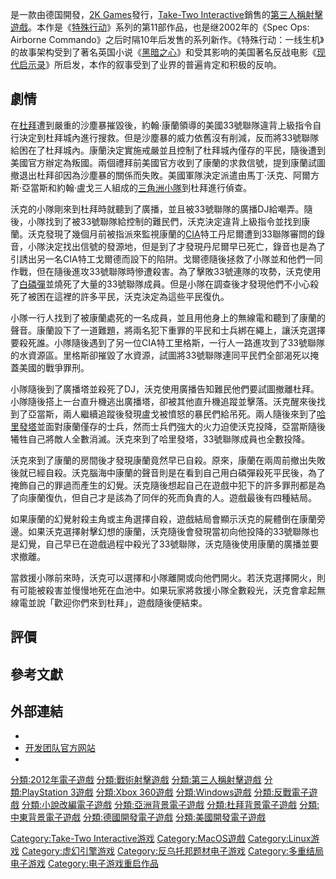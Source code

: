 {{NoteTA
|G1=Games
|1=zh-cn:特殊行动：一线生机;zh-tw:特種戰線;
}}
{{Infobox VG
| title       = 特種戰線
| original    = 
| japanese    = 
| english     = Spec Ops: The Line
| image       = 特種戰線.jpg
| caption     = 
| official    = 
| common      = 
| genre       = [[第三人稱射擊遊戲|第三人稱射擊遊戲]]
| platforms   = [[Microsoft_Windows|Microsoft Windows]]<br />[[OS_X|OS X]]<br />[[Linux|Linux]]<br />[[PlayStation_3|PlayStation 3]]<br />[[Xbox_360|Xbox 360]]
| developer   = {{link-en|Yager Development|Yager Development}}
| publisher   = [[2K_Games|2K Games]]
| distributor = [[Take-Two_Interactive|Take-Two Interactive]]
| director    = Cory Davis<br />François Coulon
| producer    = Tarl Raney
| designer    = Cory Davis
| writer      = Walt Williams<br />Richard Pearsey
| programmer  = Hendrik Hoenicke<br />André Dittrich
| composer    = Elia Cmíral
| artist      = Mathias Wiese<br />Jason Flanagan
| series      = [[特種部隊系列|特種部隊系列]]
| engine      = [[虛幻引擎3|虛幻引擎3]]
| modes       = [[單人電子遊戲|單人電子遊戲]]<br />[[多人電子遊戲|多人電子遊戲]]
| released    = '''Microsoft Windows'''<br />'''PlayStation 3'''<br />'''Xbox 360'''{{vgrelease|NA|2012年6月26日|WW|2012年6月29日}}'''OS X'''{{vgrelease|WW|2013年11月7日}}'''Linux'''{{vgrelease|WW|2015年5月14日}}
| onlinegame  = 
| shutdown    = {{vgrelease|}}
}}
{{Vgname|特種戰線|en=Spec Ops: The Line|cn=特殊行动：一线生机|tw=特種戰線}}是一款由德国{{link-en|Yager Development|Yager Development}}開發，[[2K_Games|2K Games]]發行，[[Take-Two_Interactive|Take-Two Interactive]]銷售的[[第三人稱射擊遊戲|第三人稱射擊遊戲]]。本作是《[[特种部队系列|特殊行动]]》系列的第11部作品，也是继2002年的《Spec Ops: Airborne Commando》之后时隔10年后发售的系列新作。《特殊行动：一线生机》的故事架构受到了著名英国小说《[[黑暗之心|黑暗之心]]》和受其影响的美国著名反战电影《[[现代启示录|现代启示录]]》所启发，本作的叙事受到了业界的普遍肯定和积极的反响。
== 劇情 ==
在[[杜拜|杜拜]]遭到嚴重的沙塵暴摧毀後，約翰‧康蘭領導的美國33號聯隊違背上級指令自行決定到杜拜城內進行搜救。但是沙塵暴的威力依舊沒有削減，反而將33號聯隊給困在了杜拜城內。康蘭決定實施戒嚴並且控制了杜拜城內僅存的平民，隨後遭到美國官方辦定為叛國。兩個禮拜前美國官方收到了康蘭的求救信號，提到康蘭試圖撤退出杜拜卻因為沙塵暴的關係而失敗。美國軍隊決定派遣由馬丁‧沃克、阿爾方斯‧亞當斯和約翰‧盧戈三人組成的[[三角洲部隊|三角洲小隊]]到杜拜進行偵查。

沃克的小隊剛來到杜拜時就聽到了廣播，並且被33號聯隊的廣播DJ給嘲弄。隨後，小隊找到了被33號聯隊給控制的難民們，沃克決定違背上級指令並找到康蘭。沃克發現了幾個月前被指派來監視康蘭的[[CIA|CIA]]特工丹尼爾遭到33聯隊審問的錄音，小隊決定找出信號的發源地，但是到了才發現丹尼爾早已死亡，錄音也是為了引誘出另一名CIA特工戈爾德而設下的陷阱。戈爾德隨後拯救了小隊並和他們一同作戰，但在隨後進攻33號聯隊時慘遭殺害。為了擊敗33號連隊的攻勢，沃克使用了[[白磷彈|白磷彈]]並燒死了大量的33號聯隊成員。但是小隊在調查後才發現他們不小心殺死了被困在這裡的許多平民，沃克決定為這些平民復仇。

小隊一行人找到了被康蘭處死的一名成員，並且用他身上的無線電和聽到了康蘭的聲音。康蘭設下了一道難題，將兩名犯下重罪的平民和士兵綁在繩上，讓沃克選擇要殺死誰。小隊隨後遇到了另一位CIA特工里格斯，一行人一路進攻到了33號聯隊的水資源區。里格斯卻摧毀了水資源，試圖將33號聯隊連同平民們全部渴死以掩蓋美國的戰爭罪刑。

小隊隨後到了廣播塔並殺死了DJ，沃克使用廣播告知難民他們要試圖撤離杜拜。小隊隨後搭上一台直升機逃出廣播塔，卻被其他直升機追蹤並擊落。沃克醒來後找到了亞當斯，兩人繼續追蹤後發現盧戈被憤怒的暴民們給吊死。兩人隨後來到了[[哈里發塔|哈里發塔]]並面對康蘭僅存的士兵，然而士兵們強大的火力迫使沃克投降，亞當斯隨後犧牲自己將敵人全數消滅。沃克來到了哈里發塔，33號聯隊成員也全數投降。

沃克來到了康蘭的房間後才發現康蘭竟然早已自殺。原來，康蘭在兩周前撤出失敗後就已經自殺。沃克腦海中康蘭的聲音則是在看到自己用白磷彈殺死平民後，為了掩飾自己的罪過而產生的幻覺。沃克隨後想起自己在遊戲中犯下的許多罪刑都是為了向康蘭復仇，但自己才是該為了同伴的死而負責的人。遊戲最後有四種結局。

如果康蘭的幻覺射殺主角或主角選擇自殺，遊戲結局會顯示沃克的屍體倒在康蘭旁邊。如果沃克選擇射擊幻想的康蘭，沃克隨後會發現當初向他投降的33號聯隊也是幻覺，自己早已在遊戲過程中殺光了33號聯隊，沃克隨後使用康蘭的廣播並要求撤離。

當救援小隊前來時，沃克可以選擇和小隊離開或向他們開火。若沃克選擇開火，則有可能被殺害並慢慢地死在血池中。如果玩家將救援小隊全數殺光，沃克會拿起無線電並說「歡迎你們來到杜拜」，遊戲隨後便結束。

== 評價 ==
{{Video game reviews
| align = left
| state = off
| GR = (PC) 76.50%<ref>{{cite web|url=http://www.gamerankings.com/pc/981365-spec-ops-the-line/index.html|title=Spec Ops: The Line for PC|publisher=[[GameRankings|GameRankings]]|access-date=2016-02-23|archive-date=2019-12-09|archive-url=https://web.archive.org/web/20191209012404/https://www.gamerankings.com/pc/981365-spec-ops-the-line/index.html|dead-url=no}}</ref><br />(PS3) 78.16%<ref name="GRPS3">{{cite web|url=http://www.gamerankings.com/ps3/981367-spec-ops-the-line/index.html|title=Spec Ops: The Line for PS3|publisher=[[GameRankings|GameRankings]]|access-date=2016-02-23|archive-date=2019-12-09|archive-url=https://web.archive.org/web/20191209012421/https://www.gamerankings.com/ps3/981367-spec-ops-the-line/index.html|dead-url=no}}</ref><br />(Xbox 360) 77.58%<ref>{{cite web|url=http://www.gamerankings.com/xbox360/981368-spec-ops-the-line/index.html|title=Spec Ops: The Line for Xbox 360|publisher=[[GameRankings|GameRankings]]|access-date=2016-02-23|archive-date=2019-12-09|archive-url=https://web.archive.org/web/20191209012443/https://www.gamerankings.com/xbox360/981368-spec-ops-the-line/index.html|dead-url=no}}</ref>
| MC = (PS3) 77/100<ref>{{cite web|url=http://www.metacritic.com/game/playstation-3/spec-ops-the-line|title=Spec Ops: The Line for PlayStation 3 Reviews at Metacritic|publisher=[[Metacritic|Metacritic]]|accessdate=2016-02-23|archive-date=2012-06-27|archive-url=https://web.archive.org/web/20120627002418/http://www.metacritic.com/game/playstation-3/spec-ops-the-line|dead-url=no}}</ref><br />(X360) 76/100<ref>{{cite web|url=http://www.metacritic.com/game/xbox-360/spec-ops-the-line|title=Spec Ops: The Line for Xbox 360 Reviews at Metacritic|publisher=[[Metacritic|Metacritic]]|accessdate=2016-02-23|archive-date=2012-06-26|archive-url=https://web.archive.org/web/20120626014322/http://www.metacritic.com/game/xbox-360/spec-ops-the-line|dead-url=no}}</ref><br />(PC) 76/100<ref>{{cite web|url=http://www.metacritic.com/game/pc/spec-ops-the-line|title=Spec Ops: The Line for PC Reviews at Metacritic|publisher=[[Metacritic|Metacritic]]|accessdate=2016-02-23|archive-date=2012-06-26|archive-url=https://web.archive.org/web/20120626093133/http://www.metacritic.com/game/pc/spec-ops-the-line|dead-url=no}}</ref>
| Destruct = 8/10<ref>{{cite web|url=http://www.destructoid.com/review-spec-ops-the-line-230003.phtml|title=Review: Spec Ops:The Line|publisher=[[Destructoid|Destructoid]]|accessdate=2016-02-23|archive-date=2016-04-06|archive-url=https://web.archive.org/web/20160406040203/http://www.destructoid.com/review-spec-ops-the-line-230003.phtml|dead-url=no}}</ref>
| EGM = 9/10<ref>{{cite web|url=http://www.egmnow.com/articles/reviews/egm-review-spec-ops-the-line/|title=EGM Review: Spec Ops: The Line|first=Brandon|last=Justice|work=[[Electronic_Gaming_Monthly|Electronic Gaming Monthly]]|date=June 27, 2012|access-date=2016-02-23|archive-url=https://web.archive.org/web/20170518070601/http://www.egmnow.com/articles/reviews/egm-review-spec-ops-the-line/|archive-date=2017-05-18|dead-url=yes}}</ref>
| EuroG = 8/10<ref>{{cite web|url=http://www.eurogamer.net/articles/2012-06-26-spec-ops-the-line-review|title=Spec Ops: The Line Review|first=Christian|last=Donlan|work=[[Eurogamer|Eurogamer]]|date=June 26, 2012|accessdate=2016-02-23|archive-date=2016-02-01|archive-url=https://web.archive.org/web/20160201221002/http://www.eurogamer.net/articles/2012-06-26-spec-ops-the-line-review|dead-url=no}}</ref>
| GRadar = {{Rating|4|5}}<ref name="GRadar">{{cite web|url=http://www.gamesradar.com/spec-ops-the-line-review/|title=Spec Ops: The Line review|first=Hollander|last=Cooper|work=[[GamesRadar|GamesRadar]]|date=August 14, 2012|accessdate=2016-02-23|archive-date=2016-03-04|archive-url=https://web.archive.org/web/20160304054644/http://www.gamesradar.com/spec-ops-the-line-review/|dead-url=no}}</ref>
| GSpot = 6.5/10<ref>{{cite web|url=http://www.gamespot.com/reviews/spec-ops-the-line-review/1900-6384776/|title=Spec Ops: The Line review|first=Chris|last=Watters|work=[[GameSpot|GameSpot]]|date=June 27, 2012|accessdate=2016-02-23|archive-date=2016-02-20|archive-url=https://web.archive.org/web/20160220163959/http://www.gamespot.com/reviews/spec-ops-the-line-review/1900-6384776/|dead-url=no}}</ref>
| GI = 7.75/10<ref>{{cite web|url=http://www.gameinformer.com/games/spec_ops_the_line/b/ps3/archive/2012/06/26/review.aspx|title=Spec Ops: The Line: A Powerful But Uneven Descent Into Madness|first=Matt|last=Bertz|work=[[Game_Informer|Game Informer]]|date=June 26, 2012|accessdate=2016-02-23|archive-date=2017-03-05|archive-url=https://web.archive.org/web/20170305063747/http://www.gameinformer.com/games/spec_ops_the_line/b/ps3/archive/2012/06/26/review.aspx|dead-url=no}}</ref>
| IGN = 8/10<ref>{{cite web|url=http://www.ign.com/articles/2012/06/26/spec-ops-the-line-review|title=Spec Ops: The Line review|first=Mitch|last=Dyer|work=[[IGN|IGN]]|date=June 26, 2012|accessdate=2016-02-23|archive-date=2016-02-29|archive-url=https://web.archive.org/web/20160229062454/http://www.ign.com/articles/2012/06/26/spec-ops-the-line-review|dead-url=no}}</ref>
| Joystiq = {{Rating|3|5}}<ref name="JoystiqRev">{{cite web|url=http://www.engadget.com/2012/06/27/spec-ops-the-line-review/|title=Spec Ops: The Line review - Dissonance in Dubai|first=Ludwig|last=Kietzmann|work=[[Joystiq|Joystiq]]|date=June 27, 2012|access-date=2016-02-23|archive-date=2019-05-20|archive-url=https://web.archive.org/web/20190520234452/http://www.engadget.com/2012/06/27/spec-ops-the-line-review/|dead-url=no}}</ref>
| Poly = 8/10<ref>{{cite web|url=http://www.polygon.com/2012/10/9/3479482/spec-ops-the-line-review-devils-duty|title=Spec Ops: The Line review: Devil's Duty|first=Arthur|last=Gies|work=[[Polygon_(website)|Polygon]]|date=June 26, 2012|accessdate=2016-02-23|archive-date=2016-01-21|archive-url=https://web.archive.org/web/20160121175018/http://www.polygon.com/2012/10/9/3479482/spec-ops-the-line-review-devils-duty|dead-url=no}}</ref>
| VG = 7/10<ref>{{cite web|url=http://www.videogamer.com/xbox360/spec_ops_the_line/review.html|title=Spec Ops: The Line Review|first=Jon|last=Denton|work=[[VideoGamer.com|VideoGamer.com]]|date=June 26, 2012|accessdate=2016-02-23|archive-date=2015-09-08|archive-url=https://web.archive.org/web/20150908015501/http://www.videogamer.com/xbox360/spec_ops_the_line/review.html|dead-url=no}}</ref>
}}
{{clear}}

== 參考文獻 ==
{{reflist}}

== 外部連結 ==
* {{Official|http://www.specopstheline.com/}}
* [http://www.yager.de/ 开发团队官方网站] {{Wayback|url=http://www.yager.de/ |date=20160120072457 }}
* {{巴哈姆特|35992|特種戰線}}

{{Take-Two Interactive}}

{{DEFAULTSORT:Spec Ops, The Line}}
[[分類:2012年電子遊戲|分類:2012年電子遊戲]]
[[分類:戰術射擊遊戲|分類:戰術射擊遊戲]]
[[分類:第三人稱射擊遊戲|分類:第三人稱射擊遊戲]]
[[Category:Take-Two_Interactive游戏|Category:Take-Two Interactive游戏]]
[[分類:PlayStation_3遊戲|分類:PlayStation 3遊戲]]
[[分類:Xbox_360遊戲|分類:Xbox 360遊戲]]
[[分類:Windows遊戲|分類:Windows遊戲]]
[[Category:MacOS遊戲|Category:MacOS遊戲]]
[[Category:Linux游戏|Category:Linux游戏]]
[[Category:虚幻引擎游戏|Category:虚幻引擎游戏]]
[[分類:反戰電子遊戲|分類:反戰電子遊戲]]
[[Category:反乌托邦题材电子游戏|Category:反乌托邦题材电子游戏]]
[[Category:多重结局电子游戏|Category:多重结局电子游戏]]
[[分類:小說改編電子遊戲|分類:小說改編電子遊戲]]
[[Category:电子游戏重启作品|Category:电子游戏重启作品]]
[[分類:亞洲背景電子遊戲|分類:亞洲背景電子遊戲]]
[[分類:杜拜背景電子遊戲|分類:杜拜背景電子遊戲]]
[[分類:中東背景電子遊戲|分類:中東背景電子遊戲]]
[[分類:德國開發電子遊戲|分類:德國開發電子遊戲]]
[[分類:美國開發電子遊戲|分類:美國開發電子遊戲]]